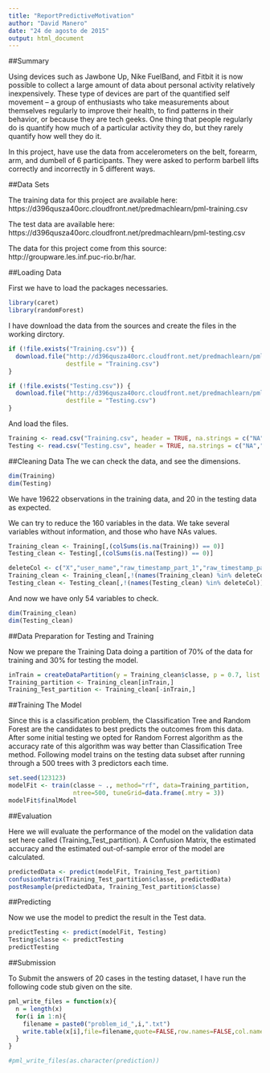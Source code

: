 ```yaml
---
title: "ReportPredictiveMotivation"
author: "David Manero"
date: "24 de agosto de 2015"
output: html_document
---
```


##Summary

Using devices such as Jawbone Up, Nike FuelBand, and Fitbit it is now possible to collect a large amount of data about personal activity relatively inexpensively. These type of devices are part of the quantified self movement – a group of enthusiasts who take measurements about themselves regularly to improve their health, to find patterns in their behavior, or because they are tech geeks. One thing that people regularly do is quantify how much of a particular activity they do, but they rarely quantify how well they do it. 

In this project, have use the data from accelerometers on the belt, forearm, arm, and dumbell of 6 participants. They were asked to perform barbell lifts correctly and incorrectly in 5 different ways.



##Data Sets

The training data for this project are available here: https://d396qusza40orc.cloudfront.net/predmachlearn/pml-training.csv

The test data are available here: https://d396qusza40orc.cloudfront.net/predmachlearn/pml-testing.csv

The data for this project come from this source: http://groupware.les.inf.puc-rio.br/har.

##Loading Data

First we have to load the packages necessaries.

```r
library(caret)
library(randomForest)
```

I have download the data from the sources and create the files in the working dirctory.
```r
if (!file.exists("Training.csv")) {
  download.file("http://d396qusza40orc.cloudfront.net/predmachlearn/pml-training.csv", 
                destfile = "Training.csv")
}

if (!file.exists("Testing.csv")) {
  download.file("http://d396qusza40orc.cloudfront.net/predmachlearn/pml-testing.csv", 
                destfile = "Testing.csv")
}
```

And load the files.

```r
Training <- read.csv("Training.csv", header = TRUE, na.strings = c("NA",""))
Testing <- read.csv("Testing.csv", header = TRUE, na.strings = c("NA",""))
```


##Cleaning Data
The we can check the data, and see the dimensions.

```r
dim(Training)
dim(Testing)
```

We have 19622 observations in the training data, and 20 in the testing data as expected.

We can try to reduce the 160 variables in the data. We take several variables without information, and those who have NAs values.

```r
Training_clean <- Training[,(colSums(is.na(Training)) == 0)]
Testing_clean <- Testing[,(colSums(is.na(Testing)) == 0)]

deleteCol <- c("X","user_name","raw_timestamp_part_1","raw_timestamp_part_2","cvtd_timestamp","new_window")
Training_clean <- Training_clean[,!(names(Training_clean) %in% deleteCol)]
Testing_clean <- Testing_clean[,!(names(Testing_clean) %in% deleteCol)]
```

And now we have only 54 variables to check.
```r
dim(Training_clean)
dim(Testing_clean)
```

##Data Preparation for Testing and Training

Now we prepare the Training Data doing a partition of 70% of the data for training and 30% for testing the model.

```r
inTrain = createDataPartition(y = Training_clean$classe, p = 0.7, list = FALSE)
Training_partition <- Training_clean[inTrain,]
Training_Test_partition <- Training_clean[-inTrain,]
```

##Training The Model

Since this is a classification problem, the Classification Tree and Random Forest are the candidates to best predicts the outcomes from this data. After some initial testing we opted for Random Forrest algorithm as the accuracy rate of this algorithm was way better than Classification Tree method. Following model trains on the testing data subset after running through a 500 trees with 3 predictors each time.

```r
set.seed(123123)
modelFit <- train(classe ~ ., method="rf", data=Training_partition,
                  ntree=500, tuneGrid=data.frame(.mtry = 3))
modelFit$finalModel
```

##Evaluation

Here we will evaluate the performance of the model on the validation data set here called (Training_Test_partition). A Confusion Matrix, the estimated accuracy and the estimated out-of-sample error of the model are calculated.

```r
predictedData <- predict(modelFit, Training_Test_partition)
confusionMatrix(Training_Test_partition$classe, predictedData)
postResample(predictedData, Training_Test_partition$classe)
```

##Predicting

Now we use the model to predict the result in the Test data.

```r
predictTesting <- predict(modelFit, Testing)
Testing$classe <- predictTesting
predictTesting
```

##Submission

To Submit the answers of 20 cases in the testing dataset, I have run the following code stub given on the site.

```r
pml_write_files = function(x){
  n = length(x)
  for(i in 1:n){
    filename = paste0("problem_id_",i,".txt")
    write.table(x[i],file=filename,quote=FALSE,row.names=FALSE,col.names=FALSE)
  }
}

#pml_write_files(as.character(prediction))
```

